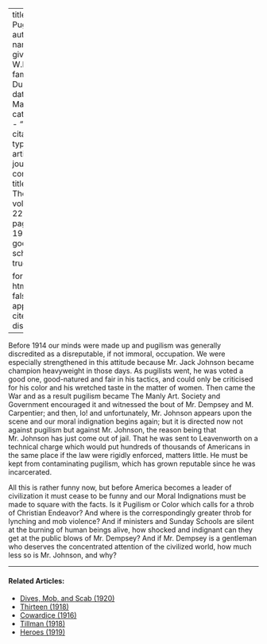
---
title: 'About Pugilists'
author:
  - name:
      given: W.E.B.
      family: Du Bois
date: Mar. 1921
categories: 
  - ""
citation: 
  type: article-journal
  container-title: The Crisis
  volume: 22
  issue: 5
  page: 198-199
google-scholar: true

format:
  html:
    toc: false
    appendix-cite-as: display
---



Before 1914 our minds were made up and pugilism was generally discredited as a disreputable, if not immoral, occupation. We were especially strengthened in this attitude because Mr. Jack Johnson became champion heavyweight in those days. As pugilists went, he was voted a good one, good-natured and fair in his tactics, and could only be criticised for his color and his wretched taste in the matter of women. Then came the War and as a result pugilism became The Manly Art. Society and Government encouraged it and witnessed the bout of Mr. Dempsey and M. Carpentier; and then, lo! and unfortunately, Mr. Johnson appears upon the
scene and our moral indignation begins again; but it is directed now not against pugilism but against Mr. Johnson, the reason being that Mr. Johnson has just come out of jail. That he was sent to Leavenworth on a technical charge which would put hundreds of thousands of Americans in the same place if the law were rigidly enforced, matters little. He must be kept from contaminating pugilism, which has grown reputable since he was incarcerated.

All this is rather funny now, but before America becomes a leader of civilization it must cease to be funny and our Moral Indignations must be made to square with the facts. Is it Pugilism or Color which calls for a throb of Christian Endeavor? And where is the correspondingly greater throb for lynching and mob violence? And if ministers and Sunday Schools are silent at the burning of human beings alive, how shocked and indignant can they get at the public blows of Mr. Dempsey? And if Mr. Dempsey is a gentleman who deserves the concentrated attention of the civilized world, how much less so is Mr. Johnson, and why?

<!-- Similar articles start here -->
<div  class="clear-wrap"></div>
<hr>
#### Related Articles:

* [Dives, Mob, and Scab (1920)](/Volumes/19/05/dives.html)
* [Thirteen (1918)](/Volumes/15/03/thirteen.html)
* [Cowardice (1916)](/Volumes/12/06/cowardice.html)
* [Tillman (1918)](/Volumes/16/04/tillman.html)
* [Heroes (1919)](/Volumes/19/01/heroes.html)

<!-- Similar articles end here -->